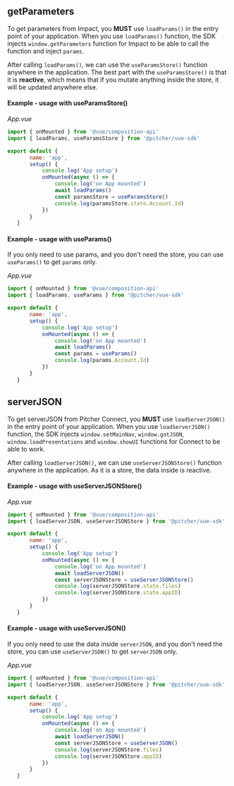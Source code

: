 
<Meta title="Documentation/Initialization" />


## getParameters
To get parameters from Impact, you **MUST** use ```loadParams()``` in the entry point of your application. When you use ```loadParams()``` function, the SDK injects ```window.getParameters``` function for Impact to be able to call the function and inject ```params```. 

After calling ```loadParams()```, we can use the ```useParamsStore()``` function anywhere in the application. The best part with the ```useParamsStore()``` is that it is **reactive**, which means that if you mutate anything inside the store, it will be updated anywhere else.

#### Example - usage with useParamsStore()
 
*App.vue*
 ```javascript
import { onMounted } from '@vue/composition-api'
import { loadParams, useParamsStore } from '@pitcher/vue-sdk'

export default {
        name: 'app',
        setup() {
            console.log('App setup')
            onMounted(async () => {
                console.log('on App mounted')
                await loadParams()
                const paramsStore = useParamsStore()
                console.log(paramsStore.state.Account.Id)
            })
        }
    }
```
 
#### Example - usage with useParams()
If you only need to use params, and you don't need the store, you can use ```useParams()``` to get ```params``` only.
 
*App.vue*
 ```javascript
import { onMounted } from '@vue/composition-api'
import { loadParams, useParams } from '@pitcher/vue-sdk'

export default {
        name: 'app',
        setup() {
            console.log('App setup')
            onMounted(async () => {
                console.log('on App mounted')
                await loadParams()
                const params = useParams()
                console.log(params.Account.Id)
            })
        }
    }
```
 

## serverJSON
To get serverJSON from Pitcher Connect, you **MUST** use ```loadServerJSON()``` in the entry point of your application. When you use ```loadServerJSON()``` function, the SDK injects ```window.setMainNav```,  ```window.gotJSON```,  ```window.loadPresentations```  and  ```window.showUI``` functions for Connect to be able to work.

After calling ```loadServerJSON()```, we can use ```useServerJSONStore()``` function anywhere in the application. As it is a store, the data inside is reactive.
 
#### Example - usage with useServerJSONStore()
 
*App.vue*
 ```javascript
import { onMounted } from '@vue/composition-api'
import { loadServerJSON, useServerJSONStore } from '@pitcher/vue-sdk'

export default {
        name: 'app',
        setup() {
            console.log('App setup')
            onMounted(async () => {
                console.log('on App mounted')
                await loadServerJSON()
                const serverJSONStore = useServerJSONStore()
                console.log(serverJSONStore.state.files)
                console.log(serverJSONStore.state.appID)
            })
        }
    }
```
 
#### Example - usage with useServerJSON()
If you only need to use the data inside ```serverJSON```, and you don't need the store, you can use ```useServerJSON()``` to get ```serverJSON``` only.
 
*App.vue*
 ```javascript
import { onMounted } from '@vue/composition-api'
import { loadServerJSON, useServerJSONStore } from '@pitcher/vue-sdk'

export default {
        name: 'app',
        setup() {
            console.log('App setup')
            onMounted(async () => {
                console.log('on App mounted')
                await loadServerJSON()
                const serverJSONStore = useServerJSON()
                console.log(serverJSONStore.files)
                console.log(serverJSONStore.appID)
            })
        }
    }
```